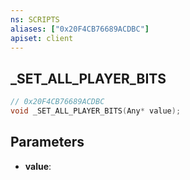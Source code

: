 ```yaml
---
ns: SCRIPTS
aliases: ["0x20F4CB76689ACDBC"]
apiset: client
---
```

## _SET_ALL_PLAYER_BITS

```c
// 0x20F4CB76689ACDBC
void _SET_ALL_PLAYER_BITS(Any* value);
```


## Parameters
* **value**: